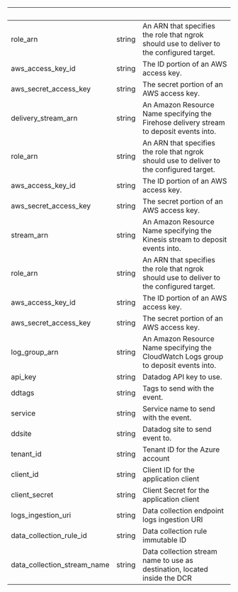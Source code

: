 
| &nbsp;                      | &nbsp; | &nbsp;                                                                                    |
| --------------------------- | ------ | ----------------------------------------------------------------------------------------- |
| role_arn                    | string | An ARN that specifies the role that ngrok should use to deliver to the configured target. |
| aws_access_key_id           | string | The ID portion of an AWS access key.                                                      |
| aws_secret_access_key       | string | The secret portion of an AWS access key.                                                  |
| delivery_stream_arn         | string | An Amazon Resource Name specifying the Firehose delivery stream to deposit events into.   |
| role_arn                    | string | An ARN that specifies the role that ngrok should use to deliver to the configured target. |
| aws_access_key_id           | string | The ID portion of an AWS access key.                                                      |
| aws_secret_access_key       | string | The secret portion of an AWS access key.                                                  |
| stream_arn                  | string | An Amazon Resource Name specifying the Kinesis stream to deposit events into.             |
| role_arn                    | string | An ARN that specifies the role that ngrok should use to deliver to the configured target. |
| aws_access_key_id           | string | The ID portion of an AWS access key.                                                      |
| aws_secret_access_key       | string | The secret portion of an AWS access key.                                                  |
| log_group_arn               | string | An Amazon Resource Name specifying the CloudWatch Logs group to deposit events into.      |
| api_key                     | string | Datadog API key to use.                                                                   |
| ddtags                      | string | Tags to send with the event.                                                              |
| service                     | string | Service name to send with the event.                                                      |
| ddsite                      | string | Datadog site to send event to.                                                            |
| tenant_id                   | string | Tenant ID for the Azure account                                                           |
| client_id                   | string | Client ID for the application client                                                      |
| client_secret               | string | Client Secret for the application client                                                  |
| logs_ingestion_uri          | string | Data collection endpoint logs ingestion URI                                               |
| data_collection_rule_id     | string | Data collection rule immutable ID                                                         |
| data_collection_stream_name | string | Data collection stream name to use as destination, located inside the DCR                 |

